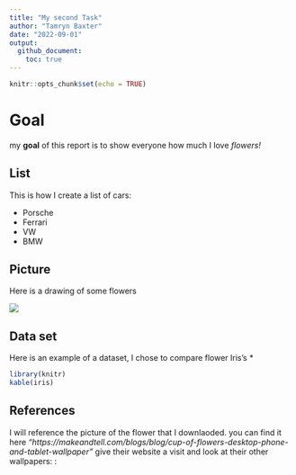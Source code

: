 ```yaml
---
title: "My second Task"
author: "Tamryn Baxter"
date: "2022-09-01"
output: 
  github_document:
    toc: true
---
```


```r
knitr::opts_chunk$set(echo = TRUE)
```

# Goal
my **goal** of this report is to show everyone how much I love *flowers!*

## List
This is how I create a list of cars:

* Porsche
* Ferrari
* VW
* BMW

## Picture
Here is a drawing of some flowers

![](https://cdn.shopify.com/s/files/1/0633/7039/5889/files/cup-of-flowers-blogpic-2-scaled.jpg)

## Data set
Here is an example of a dataset, I chose to compare flower Iris's *

```r
library(knitr)
kable(iris)
```
## References
I will reference the picture of the flower that I downlaoded. you can find it here *"https://makeandtell.com/blogs/blog/cup-of-flowers-desktop-phone-and-tablet-wallpaper"* give their website a visit and look at their other wallpapers:
: